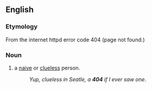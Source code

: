 ==English==

===Etymology===
From the internet httpd error code 404 (page not found.)

===Noun===
{{en-noun|head=[[four]] [[oh]] [[four]]}}

# {{context|slang|US|lang=en}} a [[naive]] or [[clueless]] person.
#: ''Yup, clueless in Seatle, a '''404''' if I ever saw one''.